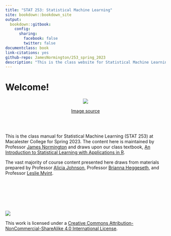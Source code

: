 ```yaml
--- 
title: "STAT 253: Statistical Machine Learning"
site: bookdown::bookdown_site
output:
  bookdown::gitbook:
    config:
      sharing:
        facebook: false
        twitter: false
documentclass: book
link-citations: yes
github-repo: JamesNormington/253_spring_2023
description: "This is the class website for Statistical Machine Learning at Macalester College."
---
```


# Welcome! {-}

<center>
![](images/ml_robot.jpg)

[Image source](https://cdn.redshift.autodesk.com/2016/05/Machine-Learning-hero.jpg)
</center>

<br>
<br>

This is the class manual for Statistical Machine Learning (STAT 253) at Macalester College for Spring 2023. The content here is maintained by Professor [James Normington](https://jamesnormington.github.io) and draws upon our class textbook, [An Introduction to Statistical Learning with Applications in R](https://www.statlearning.com/s/ISLR-Seventh-Printing-xwa7.pdf).

The vast majority of course content presented here draws from materials prepared by Professor [Alicia Johnson](https://ajohns24.github.io), Professor [Brianna Heggeseth](https://bcheggeseth.github.io/), and Professor [Leslie Myint](https://lmyint.github.io/).

<br>


<br>
<br>
<br>

![](images/cc_license_button.png)

This work is licensed under a [Creative Commons Attribution-NonCommercial-ShareAlike 4.0 International License](https://creativecommons.org/licenses/by-nc-sa/4.0/).

